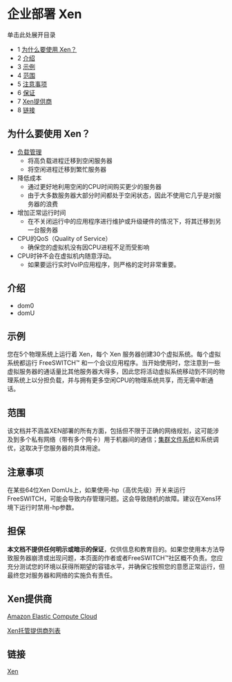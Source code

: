 # 企业部署 Xen

单击此处展开目录

* 1 [为什么要使用 Xen？](#为什么要使用-xen)
* 2 [介绍](#介绍)
* 3 [示例](#freeswitch-企业部署-xen)
* 4 [范围](#freeswitch-企业部署-xen)
* 5 [注意事项](#freeswitch-企业部署-xen)
* 6 [保证](#freeswitch-企业部署-xen)
* 7 [Xen提供商](#xen提供商)
* 8 [链接](#freeswitch-企业部署-xen)

## 为什么要使用 Xen？

* [负载管理](https://wiki.freeswitch.org/wiki/Load%5Fmanagement "负载管理")
   * 将高负载进程迁移到空闲服务器
   * 将空闲进程迁移到繁忙服务器
* 降低成本
   * 通过更好地利用空闲的CPU时间购买更少的服务器
   * 由于大多数服务器大部分时间都处于空闲状态，因此不使用它几乎是对服务器的浪费
* 增加正常运行时间
   * 在不关闭运行中的应用程序进行维护或升级硬件的情况下，将其迁移到另一台服务器
* CPU的QoS（Quality of Service）
   * 确保您的虚拟机没有因CPU进程不足而受影响
* CPU时钟不会在虚拟机内随意浮动。
   * 如果要运行实时VoIP应用程序，则严格的定时非常重要。

## 介绍

* dom0
* domU

## 示例

您在5个物理系统上运行着 Xen，每个 Xen 服务器创建30个虚拟系统。每个虚拟系统都运行 FreeSWITCH™ 和一个会议应用程序。当开始使用时，您注意到一些虚拟服务器的通话量比其他服务器大得多，因此您将活动虚拟系统移动到不同的物理系统上以分担负载，并与拥有更多空闲CPU的物理系统共享，而无需中断通话。

## 范围

该文档并不涵盖XEN部署的所有方面，包括但不限于正确的网络规划，这可能涉及到多个私有网络（带有多个网卡）用于机器间的通信；[集群文件系统](https://wiki.freeswitch.org/wiki/Enterprise%5Fdeployment%5FClustered%5FFile%5FSystems "Enterprise deployment Clustered File Systems")和系统调优，这取决于您服务器的具体用途。

## 注意事项

在某些64位Xen DomUs上，如果使用-hp（高优先级）开关来运行FreeSWITCH，可能会导致内存管理问题。这会导致随机的故障。建议在Xens环境下运行时禁用-hp参数。

## 担保

**本文档不提供任何明示或暗示的保证**，仅供信息和教育目的。如果您使用本方法导致服务器崩溃或出现问题，本页面的作者或者FreeSWITCH™社区概不负责。您应充分测试您的环境以获得所期望的容错水平，并确保它按照您的意愿正常运行，但最终您对服务器和网络的实施负有责任。

## Xen提供商

[Amazon Elastic Compute Cloud](http://aws.amazon.com/ec2)

[Xen托管提供商列表](http://wiki.xensource.com/xenwiki/VirtualPrivateServerProviders)

## 链接

[Xen](http://www.xensource.com/products/xen/)